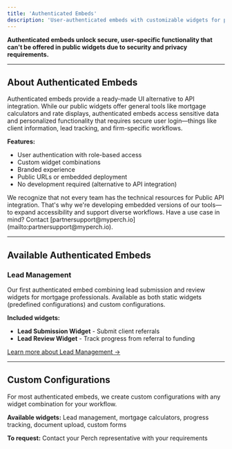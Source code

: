 ```yaml
---
title: 'Authenticated Embeds'
description: 'User-authenticated embeds with customizable widgets for partner workflows and client management'
---
```


**Authenticated embeds unlock secure, user-specific functionality that can't be offered in public widgets due to security and privacy requirements.**

---

## About Authenticated Embeds

Authenticated embeds provide a ready-made UI alternative to API integration. While our public widgets offer general tools like mortgage calculators and rate displays, authenticated embeds access sensitive data and personalized functionality that requires secure user login—things like client information, lead tracking, and firm-specific workflows.

**Features:**
- User authentication with role-based access
- Custom widget combinations  
- Branded experience
- Public URLs or embedded deployment
- No development required (alternative to API integration)

<Note>
We recognize that not every team has the technical resources for Public API integration. That's why we're developing embedded versions of our tools—to expand accessibility and support diverse workflows. Have a use case in mind? Contact [partnersupport@myperch.io](mailto:partnersupport@myperch.io).
</Note>

---

## Available Authenticated Embeds

### Lead Management
Our first authenticated embed combining lead submission and review widgets for mortgage professionals. Available as both static widgets (predefined configurations) and custom configurations.

**Included widgets:**
- **Lead Submission Widget** - Submit client referrals  
- **Lead Review Widget** - Track progress from referral to funding

[Learn more about Lead Management →](/embeds/lead-management)

---

## Custom Configurations

For most authenticated embeds, we create custom configurations with any widget combination for your workflow.

**Available widgets:** Lead management, mortgage calculators, progress tracking, document upload, custom forms

**To request:** Contact your Perch representative with your requirements
